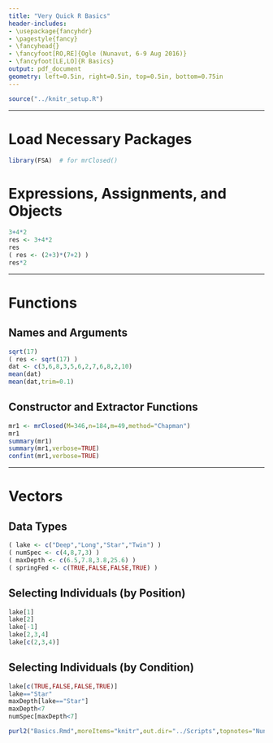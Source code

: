 ```yaml
---
title: "Very Quick R Basics"
header-includes:
- \usepackage{fancyhdr}
- \pagestyle{fancy}
- \fancyhead{}
- \fancyfoot[RO,RE]{Ogle (Nunavut, 6-9 Aug 2016)}
- \fancyfoot[LE,LO]{R Basics}
output: pdf_document
geometry: left=0.5in, right=0.5in, top=0.5in, bottom=0.75in
---
```


```r
source("../knitr_setup.R")
```

----

# Load Necessary Packages
```r
library(FSA)  # for mrClosed()
```

# Expressions, Assignments, and Objects
```r
3+4*2
res <- 3+4*2
res
( res <- (2+3)*(7+2) )
res*2
```

----

# Functions
## Names and Arguments
```r
sqrt(17)
( res <- sqrt(17) )
dat <- c(3,6,8,3,5,6,2,7,6,8,2,10)
mean(dat)
mean(dat,trim=0.1)
```

\newpage
## Constructor and Extractor Functions
```r
mr1 <- mrClosed(M=346,n=184,m=49,method="Chapman")
mr1
summary(mr1)
summary(mr1,verbose=TRUE)
confint(mr1,verbose=TRUE)
```

----

# Vectors
## Data Types
```r
( lake <- c("Deep","Long","Star","Twin") )
( numSpec <- c(4,8,7,3) )
( maxDepth <- c(6.5,7.8,3.8,25.6) )
( springFed <- c(TRUE,FALSE,FALSE,TRUE) )
```

## Selecting Individuals (by Position)
```r
lake[1]
lake[2]
lake[-1]
lake[2,3,4]
lake[c(2,3,4)]
```

## Selecting Individuals (by Condition)
```r
lake[c(TRUE,FALSE,FALSE,TRUE)]
lake=="Star"
maxDepth[lake=="Star"]
maxDepth<7
numSpec[maxDepth<7]
```


```r
purl2("Basics.Rmd",moreItems="knitr",out.dir="../Scripts",topnotes="Nunavut 6-9-Aug-16")
```
